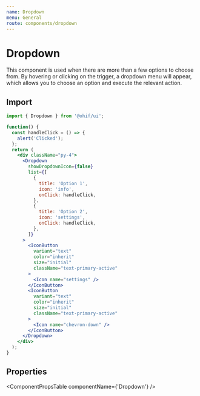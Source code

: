 ```yaml
---
name: Dropdown
menu: General
route: components/dropdown
---
```



# Dropdown

This component is used when there are more than a few options to choose from. By
hovering or clicking on the trigger, a dropdown menu will appear, which allows
you to choose an option and execute the relevant action.

## Import

```javascript
import { Dropdown } from '@ohif/ui';
```

```jsx live
function() {
  const handleClick = () => {
    alert('Clicked');
  };
  return (
    <div className="py-4">
      <Dropdown
        showDropdownIcon={false}
        list={[
          {
            title: 'Option 1',
            icon: 'info',
            onClick: handleClick,
          },
          {
            title: 'Option 2',
            icon: 'settings',
            onClick: handleClick,
          },
        ]}
      >
        <IconButton
          variant="text"
          color="inherit"
          size="initial"
          className="text-primary-active"
        >
          <Icon name="settings" />
        </IconButton>
        <IconButton
          variant="text"
          color="inherit"
          size="initial"
          className="text-primary-active"
        >
          <Icon name="chevron-down" />
        </IconButton>
      </Dropdown>
    </div>
  );
}
```

## Properties

<ComponentPropsTable componentName={'Dropdown'} />
